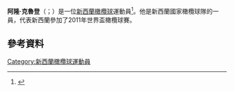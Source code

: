 '''阿隆·克魯登'''（{{lang-en|Aaron Cruden}}；{{bd|1989年|1月8日}}）是一位[[新西蘭|新西蘭]][[橄欖球|橄欖球]]運動員<ref>{{cite web | url = http://www.manawaturugby.co.nz/article/1275.html | title = Aaron Cruden | work = Player Profile | publisher = Manawatu Rugby | accessdate = 2012-02-26 | deadurl = yes | archiveurl = https://web.archive.org/web/20120229202644/http://www.manawaturugby.co.nz/article/1275.html | archivedate = 2012-02-29 }}</ref>。他是新西蘭國家橄欖球隊的一員，代表新西蘭參加了2011年世界盃橄欖球賽。
==參考資料==
{{Reflist}}
[[Category:新西蘭橄欖球運動員|Category:新西蘭橄欖球運動員]]